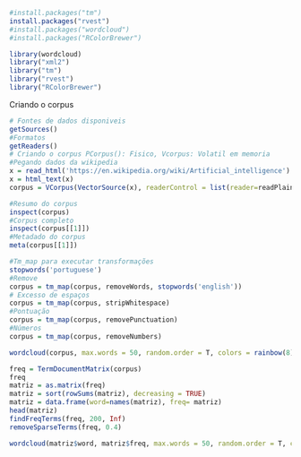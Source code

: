 ```{r}
#install.packages("tm")
install.packages("rvest")
#install.packages("wordcloud")
#install.packages("RColorBrewer")
```
```{r}
library(wordcloud)
library("xml2")
library("tm")
library("rvest")
library("RColorBrewer")
```
Criando o corpus
```{r}
# Fontes de dados disponiveis
getSources()
#Formatos
getReaders()
# Criando o corpus PCorpus(): Fisico, Vcorpus: Volatil em memoria
#Pegando dados da wikipedia
x = read_html('https://en.wikipedia.org/wiki/Artificial_intelligence')
x = html_text(x)
corpus = VCorpus(VectorSource(x), readerControl = list(reader=readPlain, language="eng"))
```

```{r}
#Resumo do corpus
inspect(corpus)
#Corpus completo
inspect(corpus[[1]])
#Metadado do corpus
meta(corpus[[1]])
```

```{r}
#Tm_map para executar transformações
stopwords('portuguese')
#Remove
corpus = tm_map(corpus, removeWords, stopwords('english'))
# Excesso de espaços
corpus = tm_map(corpus, stripWhitespace)
#Pontuação
corpus = tm_map(corpus, removePunctuation)
#Números
corpus = tm_map(corpus, removeNumbers)
```

```{r}
wordcloud(corpus, max.words = 50, random.order = T, colors = rainbow(8), rot.per = 0.5, use.r.layout = T)
```

```{r}
freq = TermDocumentMatrix(corpus)
freq
matriz = as.matrix(freq)
matriz = sort(rowSums(matriz), decreasing = TRUE)
matriz = data.frame(word=names(matriz), freq= matriz)
head(matriz)
findFreqTerms(freq, 200, Inf)
removeSparseTerms(freq, 0.4)
```
```{r}
wordcloud(matriz$word, matriz$freq, max.words = 50, random.order = T, colors = rainbow(50), use.r.layout = T)
```

